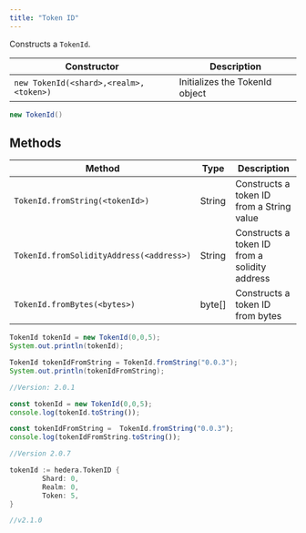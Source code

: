 ```yaml
---
title: "Token ID"
---
```



Constructs a `TokenId`.

| Constructor                            | Description                    |
| -------------------------------------- | ------------------------------ |
| `new TokenId(<shard>,<realm>,<token>)` | Initializes the TokenId object |

```java
new TokenId()
```

## Methods

| Method                                   | Type    | Description                                   |
| ---------------------------------------- | ------- | --------------------------------------------- |
| `TokenId.fromString(<tokenId>)`          | String  | Constructs a token ID from a String value     |
| `TokenId.fromSolidityAddress(<address>)` | String  | Constructs a token ID from a solidity address |
| `TokenId.fromBytes(<bytes>)`             | byte\[] | Constructs a token ID from bytes              |

<CodeGroup>

```java Java
TokenId tokenId = new TokenId(0,0,5);
System.out.println(tokenId);

TokenId tokenIdFromString = TokenId.fromString("0.0.3");
System.out.println(tokenIdFromString);

//Version: 2.0.1
```


```javascript JavaScript
const tokenId = new TokenId(0,0,5);
console.log(tokenId.toString());

const tokenIdFromString =  TokenId.fromString("0.0.3");
console.log(tokenIdFromString.toString());

//Version 2.0.7
```


```go Go
tokenId := hedera.TokenID {
		Shard: 0,
		Realm: 0,
		Token: 5,
}

//v2.1.0
```

</CodeGroup>
